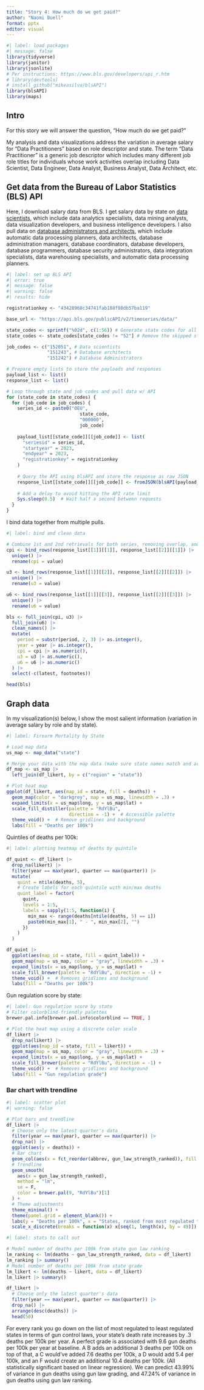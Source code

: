 ```yaml
---
title: "Story 4: How much do we get paid?"
author: "Naomi Buell"
format: pptx
editor: visual
---
```


```r
#| label: load packages
#| message: false
library(tidyverse)
library(janitor)
library(jsonlite)
# Per instructions: https://www.bls.gov/developers/api_r.htm
# library(devtools)
# install_github("mikeasilva/blsAPI")
library(blsAPI)
library(maps)
```

## Intro

For this story we will answer the question, "How much do we get paid?"

My analysis and data visualizations address the variation in average salary for "Data Practitioners" based on role descriptor and state. The term "Data Practitioner" is a generic job descriptor which includes many different job role titles for individuals whose work activities overlap including Data Scientist, Data Engineer, Data Analyst, Business Analyst, Data Architect, etc.

## Get data from the Bureau of Labor Statistics (BLS) API

Here, I download salary data from BLS. I get salary data by state on [data scientists](https://www.bls.gov/ooh/math/data-scientists.htm), which include data analytics specialists, data mining analysts, data visualization developers, and business intelligence developers. I also pull data on [database administrators and architects](https://www.bls.gov/ooh/computer-and-information-technology/database-administrators.htm), which include automatic data processing planners, data architects, database administration managers, database coordinators, database developers, database programmers, database security administrators, data integration specialists, data warehousing specialists, and automatic data processing planners.

```r
#| label: set up BLS API
#| error: true
#| message: false
#| warning: false
#| results: hide

registrationkey <- "43428968c34741fab188f98db57ba119"

base_url <- "https://api.bls.gov/publicAPI/v2/timeseries/data/"

state_codes <- sprintf("%02d", c(1:56)) # Generate state codes for all states
state_codes <- state_codes[state_codes != "52"] # Remove the skipped state code 52 (which does not exist)

job_codes <- c("152051", # Data scientists
               "151243", # Database architects
               "151242") # Database Administrators

# Prepare empty lists to store the payloads and responses
payload_list <- list()
response_list <- list()

# Loop through state and job codes and pull data w/ API
for (state_code in state_codes) {
  for (job_code in job_codes) {
    series_id <- paste0("OEU", 
                           state_code, 
                           "000000", 
                           job_code)
    
    payload_list[[state_code]][[job_code]] <- list(
      "seriesid" = series_id,
      "startyear" = 2023,
      "endyear" = 2023,
      "registrationkey" = registrationkey
    )
    
    # Query the API using blsAPI and store the response as raw JSON
    response_list[[state_code]][[job_code]] <- fromJSON(blsAPI(payload_list[[state_code]][[job_code]]))[["Results"]][["series"]][["data"]]
    
    # Add a delay to avoid hitting the API rate limit
    Sys.sleep(0.5)  # Wait half a second between requests
  }
}
```

I bind data together from multiple pulls.

```r
#| label: bind and clean data

# Combine 1st and 2nd retrievals for both series, removing overlap, and cleaning vars. 
cpi <- bind_rows(response_list[[1]][[1]], response_list[[2]][[1]]) |>
  unique() |>
  rename(cpi = value)

u3 <- bind_rows(response_list[[1]][[2]], response_list[[2]][[2]]) |>
  unique() |>
  rename(u3 = value)

u6 <- bind_rows(response_list[[1]][[3]], response_list[[2]][[3]]) |>
  unique() |>
  rename(u6 = value)

bls <- full_join(cpi, u3) |> 
  full_join(u6) |> 
  clean_names() |>
  mutate(
    period = substr(period, 2, 3) |> as.integer(),
    year = year |> as.integer(),
    cpi = cpi |> as.numeric(),
    u3 = u3 |> as.numeric(),
    u6 = u6 |> as.numeric()
  ) |>
  select(-c(latest, footnotes))

head(bls)
```

## Graph data

In my visualization(s) below, I show the most salient information (variation in average salary by role and by state).

```r
#| label: Firearm Mortality by State

# Load map data
us_map <- map_data("state")

# Merge your data with the map data (make sure state names match and are lowercase)
df_map <- us_map |> 
  left_join(df_likert, by = c("region" = "state"))

# Plot heat map
ggplot(df_likert, aes(map_id = state, fill = deaths)) +
  geom_map(color = "darkgrey", map = us_map, linewidth = .3) +
  expand_limits(x = us_map$long, y = us_map$lat) +
  scale_fill_distiller(palette = "RdYlBu",
                       direction = -1) +  # Accessible palette
  theme_void() +  # Remove gridlines and background
  labs(fill = "Deaths per 100k")
```

Quintiles of deaths per 100k:

```r
#| label: plotting heatmap of deaths by quintile

df_quint <- df_likert |>
  drop_na(likert) |>
  filter(year == max(year), quarter == max(quarter)) |>
  mutate(
    quint = ntile(deaths, 5),
    # Create labels for each quintile with min/max deaths
    quint_label = factor(
      quint,
      levels = 1:5,
      labels = sapply(1:5, function(i) {
        min_max <- range(deaths[ntile(deaths, 5) == i])
        paste0(min_max[1], " - ", min_max[2], "")
      })
    )
  )

df_quint |> 
  ggplot(aes(map_id = state, fill = quint_label)) +
  geom_map(map = us_map, color = "gray", linewidth = .3) +
  expand_limits(x = us_map$long, y = us_map$lat) +
  scale_fill_brewer(palette = "RdYlBu", direction = -1) +
  theme_void() +  # Removes gridlines and background
  labs(fill = "Deaths per 100k")

```

Gun regulation score by state:

```r
#| label: Gun regulation score by state
# Filter colorblind-friendly palettes
brewer.pal.info[brewer.pal.info$colorblind == TRUE, ]

# Plot the heat map using a discrete color scale
df_likert |> 
  drop_na(likert) |> 
  ggplot(aes(map_id = state, fill = likert)) +
  geom_map(map = us_map, color = "gray", linewidth = .3) +
  expand_limits(x = us_map$long, y = us_map$lat) +
  scale_fill_brewer(palette = "RdYlBu", direction = -1) +
  theme_void() +  # Removes gridlines and background
  labs(fill = "Gun regulation grade")
```

### Bar chart with trendline

```r
#| label: scatter plot
#| warning: false

# Plot bars and trendline
df_likert |>
  # Choose only the latest quarter's data
  filter(year == max(year), quarter == max(quarter)) |>
  drop_na() |>
  ggplot(aes(y = deaths)) +
  # Bar chart
  geom_col(aes(x = fct_reorder(abbrev, gun_law_strength_ranked)), fill = brewer.pal(9, "RdYlBu")[3]) +
  # Trendline
  geom_smooth(
    aes(x = gun_law_strength_ranked),
    method = "lm",
    se = F,
    color = brewer.pal(9, "RdYlBu")[1]
  ) +
  # Theme adjustments
  theme_minimal() +
  theme(panel.grid = element_blank()) +
  labs(y = "Deaths per 100k", x = "States, ranked from most regulated to least regulated") +
  scale_x_discrete(breaks = function(x) x[seq(1, length(x), by = 49)])  # Show every 5th state label
```

```r
#| label: stats to call out

# Model number of deaths per 100k from state gun law ranking
lm_ranking <- lm(deaths ~ gun_law_strength_ranked, data = df_likert) 
lm_ranking |> summary()
# Model number of deaths per 100k from state grade
lm_likert <- lm(deaths ~ likert, data = df_likert) 
lm_likert |> summary()

df_likert |>
  # Choose only the latest quarter's data
  filter(year == max(year), quarter == max(quarter)) |>
  drop_na() |>
  arrange(desc(deaths)) |> 
  head(50)
```

For every rank you go down on the list of most regulated to least regulated states in terms of gun control laws, your state's death rate increases by .3 deaths per 100k per year. A perfect grade is associated with 9.6 gun deaths per 100k per year at baseline. A B adds an additional 3 deaths per 100k on top of that, a C would've added 7.6 deaths per 100k, a D would add 5.4 per 100k, and an F would create an additional 10.4 deaths per 100k. (All statistically significant based on linear regression). We can predict 43.99% of variance in gun deaths using gun law grading, and 47.24% of variance in gun deaths using gun law ranking.
